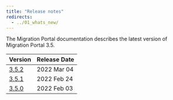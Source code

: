 ```yaml
---
title: "Release notes"
redirects:
  - ../01_whats_new/
---
```


The Migration Portal documentation describes the latest version of Migration Portal 3.5. 

| Version | Release Date | 
| ------- | ------------ | 
| [3.5.2](08_mp_3.5.2_rel_notes) | 2022 Mar 04  |
| [3.5.1](09_mp_3.5.1_rel_notes) | 2022 Feb 24  |
| [3.5.0](10_mp_3.5.0_rel_notes) | 2022 Feb 03  |
